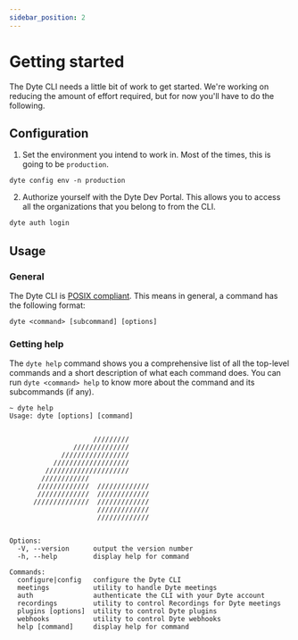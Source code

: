 ```yaml
---
sidebar_position: 2
---
```


# Getting started


The Dyte CLI needs a little bit of work to get started. We're working on reducing the amount of effort required, but for now you'll have to do the following.

## Configuration
1. Set the environment you intend to work in. Most of the times, this is going to be `production`.
```shell
dyte config env -n production
```

2. Authorize yourself with the Dyte Dev Portal. This allows you to access all the organizations that you belong to from the CLI.
```bash
dyte auth login
```

## Usage
### General
The Dyte CLI is [POSIX compliant](https://pubs.opengroup.org/onlinepubs/9699919799/basedefs/V1_chap12.html). This means in general, a command has the following format:
```
dyte <command> [subcommand] [options]
```

### Getting help
The `dyte help` command shows you a comprehensive list of all the top-level commands and a short description of what each command does. You can run `dyte <command> help` to know more about the command and its subcommands (if any).
```
~ dyte help
Usage: dyte [options] [command]


                     /////////
                //////////////
             /////////////////
           ///////////////////
         /////////////////////
        ////////////
       /////////////  /////////////
       /////////////  /////////////
      //////////////  /////////////
                      /////////////
                      /////////////


Options:
  -V, --version      output the version number
  -h, --help         display help for command

Commands:
  configure|config   configure the Dyte CLI
  meetings           utility to handle Dyte meetings
  auth               authenticate the CLI with your Dyte account
  recordings         utility to control Recordings for Dyte meetings
  plugins [options]  utility to control Dyte plugins
  webhooks           utility to control Dyte webhooks
  help [command]     display help for command
```
